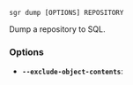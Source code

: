 
```sgr dump [OPTIONS] REPOSITORY```

Dump a repository to SQL.

### Options

  * **`--exclude-object-contents`**: 
